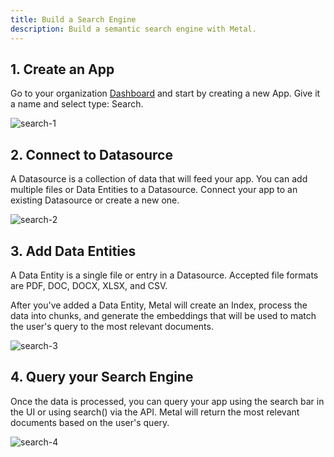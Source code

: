 ```yaml
---
title: Build a Search Engine
description: Build a semantic search engine with Metal.
---
```


## 1. Create an App

Go to your organization [Dashboard](https://app.getmetal.io) and start by creating a new App. Give it a name and select type: Search.

![search-1](/images/search-01.png)

## 2. Connect to Datasource

A Datasource is a collection of data that will feed your app. You can add multiple files or Data Entities to a Datasource.
Connect your app to an existing Datasource or create a new one.

![search-2](/images/chatbot-02.png)

## 3. Add Data Entities

A Data Entity is a single file or entry in a Datasource. Accepted file formats are PDF, DOC, DOCX, XLSX, and CSV.

After you've added a Data Entity, Metal will create an Index, process the data into chunks, and generate the embeddings that will be used to match the user's query to the most relevant documents.

![search-3](/images/chatbot-03.png)

## 4. Query your Search Engine

Once the data is processed, you can query your app using the search bar in the UI or using search() via the API.
Metal will return the most relevant documents based on the user's query.

![search-4](/images/search-02.png)
